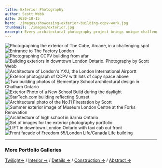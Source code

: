 ```yaml
---
title: Exterior Photography
author: Scott Webb
date: 2020-10-15
hero: ./images/showcasing-exterior-building-ccpv-work.jpg
thumbnail: ./images/exterior.jpg
excerpt: Every architectural photography project brings unique challenges. This is definitely true for capturing the exterior. There are so many factors to consider and overcome.
---
```


<div className="Image__Medium">
  <img
    src="./images/arcane-cube-building-exterior-tough-shot.jpg"
    title="Photographing the exterior of The Cube, Arcane, in a challenging spot"
    alt="Photographing the exterior of The Cube, Arcane, in a challenging spot"
  />
</div>

<div className="Image__Small">
  <img
    src="./images/thumb-exterior-architectural-photography-work.jpg"
    title="Entrance to The Factory London"
    alt="Entrance to The Factory London"
  />
</div>

<div className="Image__Medium">
  <img
    src="./images/fanshawe-canadian-centre-product-validation-london-image.jpg"
    title="Photographing CCPV building from afar"
    alt="Photographing CCPV building from afar"
  />
</div>


<div className="Image__Large">
  <img
    src="./images/building-exteriors-downtown-photography-work-scott-webb.jpg"
    title="Building exteriors in downtown London Ontario. Photography by Scott Webb"
    alt="Building exteriors in downtown London Ontario. Photography by Scott Webb"
  />
</div>

<div className="Image__Medium">
  <img
    src="./images/yxu-ldnont-architecture-outside-building.jpg"
    title="Architecture of London's YXU, the London International Airport"
    alt="Architecture of London's YXU, the London International Airportt"
  />
</div>

<div className="Image__Medium">
  <img
    src="./images/london-ontario-architecture-exterior-space.jpg"
    title="Exterior photograph of CCPV with lots of copy space above"
    alt="Exterior photograph of CCPV with lots of copy space above"
  />
</div>


<div className="Image__Medium">
  <img
    src="./images/exterior-images-elementary-school-chatham-ontario.jpg"
    title="Two building photos of Elementary School architectural design in Chatham Ontario"
    alt="Two building photos of Elementary School architectural design in Chatham Ontario"
  />
</div>

<div className="Image__Small">
  <img
    src="./images/Music-Building-UWO-architecture-scott-webb.jpg"
    title="Exterior Photo of a New School Build"
    alt="Exterior Photo of a New School Build during the daylight"
  />
</div>

<div className="Image__Large">
  <img
    src="./images/startech-building-reflecting-sunset-photographer-scott.jpg"
    title="StarTech.com building reflecting Sunset"
    alt="StarTech.com building reflecting Sunset"
  />
</div>

<div className="Image__Medium">
  <img
    src="./images/no11_fire_station_photography-london-ontario-architecture.jpg"
    title="Architectural photo of the No.11 Firestation by Scott"
    alt="Architectural photo of the No.11 Firestation by Scott"
  />
</div>

<div className="Image__Medium">
  <img
    src="./images/museum-london-exterior-nsa-summer-1.jpg"
    title="Summer exterior image of Museum London Centre at the Forks Renovation"
    alt="Summer exterior image of Museum London Centre at the Forks Renovation"
  />
</div>

<div className="Image__Medium">
  <img
    src="./images/exterior-architecture-high-school-sarnia-ontario.jpg"
    title="Architecture of high school in Sarnia Ontario"
    alt="Architecture of high school in Sarnia Ontario"
  />
</div>

<div class="Image__Medium">
  <img src="./images/exterior-architectural-photography-portfolio-set-1.jpg" title="Set of images for the exterior photography portfolio" alt="Set of images for the exterior photography portfolio" />
</div>

<div className="Image__Medium">
  <img
    src="./images/lift-london-2592-1.jpg"
    title="LIFT in downtown London Ontario with taxi cab out front"
    alt="LIFT in downtown London Ontario with taxi cab out front"
  />
</div>



<div class="Image__Large">
  <img src="./images/freedom-55-exterior-facade-architecture.jpg" title="Front facade of Freedom 55/London Life/Canada Life building" alt="Front facade of Freedom 55/London Life/Canada Life building" />
</div>


- - -

### More Portfolio Galleries

[Twilight→](/twilight-photography) / [Interior →](/interiors-photography) / [Details →](/detail-photography) / [Construction →](/construction-photography) / [Abstract →](/abstract-architecture-art) 
